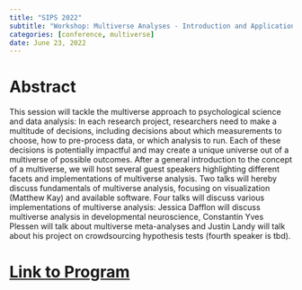 ```yaml
---
title: "SIPS 2022"
subtitle: "Workshop: Multiverse Analyses - Introduction and Applications"
categories: [conference, multiverse]
date: June 23, 2022
---
```


# Abstract

This session will tackle the multiverse approach to psychological science and data analysis: In each research project, researchers need to make a multitude of decisions, including decisions about which measurements to choose, how to pre-process data, or which analysis to run. Each of these decisions is potentially impactful and may create a unique universe out of a multiverse of possible outcomes. After a general introduction to the concept of a multiverse, we will host several guest speakers highlighting different facets and implementations of multiverse analysis. Two talks will hereby discuss fundamentals of multiverse analysis, focusing on visualization (Matthew Kay) and available software. Four talks will discuss various implementations of multiverse analysis: Jessica Dafflon will discuss multiverse analysis in developmental neuroscience, Constantin Yves Plessen will talk about multiverse meta-analyses and Justin Landy will talk about his project on crowdsourcing hypothesis tests (fourth speaker is tbd).

# [Link to Program](https://docs.google.com/document/d/1Rka3f0ZY9BBZVIlZoVINrpyaJYeitpq1yKXBLukeMng/edit)
